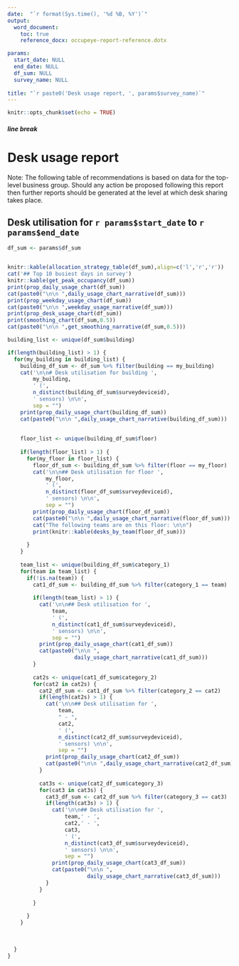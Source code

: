 ```yaml
---
date:  "`r format(Sys.time(), '%d %B, %Y')`"
output: 
  word_document:
    toc: true
    reference_docx: occupeye-report-reference.dotx

params:
  start_date: NULL
  end_date: NULL
  df_sum: NULL
  survey_name: NULL
  
title: "`r paste0('Desk usage report, ', params$survey_name)`"
---
```




```r
knitr::opts_chunk$set(echo = TRUE)
```

##### line break

# Desk usage report

Note: The following table of recommendations is based on data for the top-level business group. Should any action be proposed following this report then further reports should be generated at the level at which desk sharing takes place.

## Desk utilisation for `r params$start_date` to `r params$end_date`

```r
df_sum <- params$df_sum


knitr::kable(allocation_strategy_table(df_sum),align=c('l','r','r'))
cat('## Top 10 busiest days in survey')
knitr::kable(get_peak_occupancy(df_sum))
print(prop_daily_usage_chart(df_sum))
cat(paste0("\n\n ",daily_usage_chart_narrative(df_sum)))
print(prop_weekday_usage_chart(df_sum))
cat(paste0("\n\n ",weekday_usage_narrative(df_sum)))
print(prop_desk_usage_chart(df_sum))
print(smoothing_chart(df_sum,0.5))
cat(paste0("\n\n ",get_smoothing_narrative(df_sum,0.5)))
```

```r
building_list <- unique(df_sum$building)

if(length(building_list) > 1) {
  for(my_building in building_list) {
    building_df_sum <- df_sum %>% filter(building == my_building)
    cat('\n\n# Desk utilisation for building ',
        my_building,
        ' (',
        n_distinct(building_df_sum$surveydeviceid),
        ' sensors) \n\n',
        sep = "")
    print(prop_daily_usage_chart(building_df_sum))
    cat(paste0("\n\n ",daily_usage_chart_narrative(building_df_sum)))
    
    
    floor_list <- unique(building_df_sum$floor)
    
    if(length(floor_list) > 1) {
      for(my_floor in floor_list) {
        floor_df_sum <- building_df_sum %>% filter(floor == my_floor)
        cat('\n\n## Desk utilisation for floor ',
            my_floor,
            ' (',
            n_distinct(floor_df_sum$surveydeviceid),
            ' sensors) \n\n',
            sep = "")
        print(prop_daily_usage_chart(floor_df_sum))
        cat(paste0("\n\n ",daily_usage_chart_narrative(floor_df_sum)))
        cat("The following teams are on this floor: \n\n")
        print(knitr::kable(desks_by_team(floor_df_sum)))
        
      }
    }
    
    team_list <- unique(building_df_sum$category_1)
    for(team in team_list) {
      if(!is.na(team)) {
        cat1_df_sum <- building_df_sum %>% filter(category_1 == team)
        
        if(length(team_list) > 1) {
          cat('\n\n## Desk utilisation for ',
              team,
              ' (',
              n_distinct(cat1_df_sum$surveydeviceid),
              ' sensors) \n\n',
              sep = "")
          print(prop_daily_usage_chart(cat1_df_sum))
          cat(paste0("\n\n ",
                     daily_usage_chart_narrative(cat1_df_sum)))
        }
        
        cat2s <- unique(cat1_df_sum$category_2)
        for(cat2 in cat2s) {
          cat2_df_sum <- cat1_df_sum %>% filter(category_2 == cat2)
          if(length(cat2s) > 1) {
            cat('\n\n## Desk utilisation for ',
                team,
                " - ",
                cat2,
                ' (',
                n_distinct(cat2_df_sum$surveydeviceid),
                ' sensors) \n\n',
                sep = "")
            print(prop_daily_usage_chart(cat2_df_sum))
            cat(paste0("\n\n ",daily_usage_chart_narrative(cat2_df_sum)))
          }
          
          cat3s <- unique(cat2_df_sum$category_3)
          for(cat3 in cat3s) {
            cat3_df_sum <- cat2_df_sum %>% filter(category_3 == cat3)
            if(length(cat3s) > 1) {
              cat('\n\n## Desk utilisation for ',
                  team,' - ',
                  cat2,' - ',
                  cat3,
                  ' (',
                  n_distinct(cat3_df_sum$surveydeviceid),
                  ' sensors) \n\n',
                  sep = "")
              print(prop_daily_usage_chart(cat3_df_sum))
              cat(paste0("\n\n ",
                         daily_usage_chart_narrative(cat3_df_sum)))
            }
          }
          
        }
        
      }
    }
    
    
    
  }
}



```